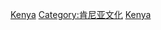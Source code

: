 {{Commons cat|World Heritage Sites in Kenya}}

[[Category:非洲世界遗产|Kenya]]
[[Category:肯尼亚文化|Category:肯尼亚文化]]
[[Category:各國世界遺產|Kenya]]